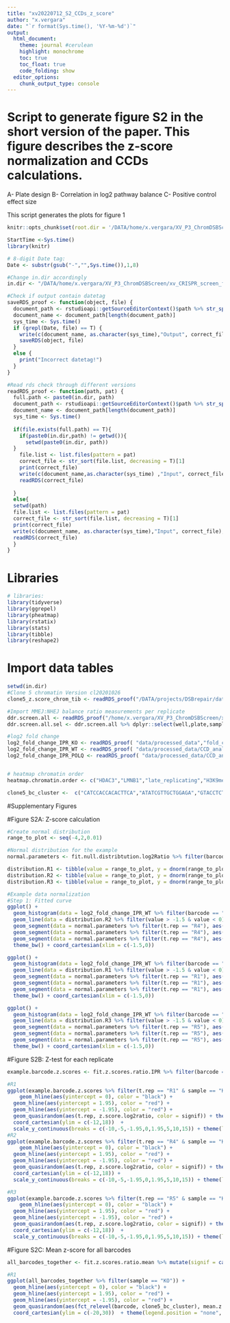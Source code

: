 ```yaml
---
title: "xv20220712_S2_CCDs_z_score"
author: "x.vergara"
date: "`r format(Sys.time(), '%Y-%m-%d')`"
output:
  html_document:
    theme: journal #cerulean
    highlight: monochrome
    toc: true
    toc_float: true
    code_folding: show
  editor_options:
    chunk_output_type: console
---
```

# Script to generate figure S2 in the short version of the paper. This figure describes the z-score normalization and CCDs calculations. 
A- Plate design
B- Correlation in log2 pathway balance
C- Positive control effect size


This script generates the plots for figure 1

```r
knitr::opts_chunk$set(root.dir = '/DATA/home/x.vergara/XV_P3_ChromDSBScreen/xv_CRISPR_screen_figures/rmarkdown/xv20210920_paper_scripts/short_version/knit_html/')

StartTime <-Sys.time()
library(knitr)

# 8-digit Date tag:
Date <- substr(gsub("-","",Sys.time()),1,8)

#Change in.dir accordingly
in.dir <- "/DATA/home/x.vergara/XV_P3_ChromDSBScreen/xv_CRISPR_screen_figures/"

#Check if output contain datetag
saveRDS_proof <- function(object, file) {
  document_path <- rstudioapi::getSourceEditorContext()$path %>% str_split(pattern = "/") %>% unlist()
  document_name <- document_path[length(document_path)]
  sys_time <- Sys.time()
  if (grepl(Date, file) == T) {
    write(c(document_name, as.character(sys_time),"Output", correct_file), file = paste0(in.dir,"log"), ncolumns = 4, sep = "\t", append = T)
    saveRDS(object, file)
  }
  else {
    print("Incorrect datetag!")
  }
}

#Read rds check through different versions
readRDS_proof <- function(path, pat) {
  full.path <- paste0(in.dir, path)
  document_path <- rstudioapi::getSourceEditorContext()$path %>% str_split(pattern = "/") %>% unlist()
  document_name <- document_path[length(document_path)]
  sys_time <- Sys.time()
  
  if(file.exists(full.path) == T){
    if(paste0(in.dir,path) != getwd()){
      setwd(paste0(in.dir, path))
  }
    file.list <- list.files(pattern = pat)
    correct_file <- str_sort(file.list, decreasing = T)[1]
    print(correct_file)
    write(c(document_name,as.character(sys_time) ,"Input", correct_file), file = paste0(in.dir,"log"), ncolumns = 4, sep = "\t", append = T)
    readRDS(correct_file)
    
  }
  else{
  setwd(path)
  file.list <- list.files(pattern = pat)
  correct_file <- str_sort(file.list, decreasing = T)[1]
  print(correct_file)
  write(c(document_name, as.character(sys_time),"Input", correct_file),file = paste0(in.dir,"log"), ncolumns = 4, sep = "\t", append = T)
  readRDS(correct_file)
  }
}
```


# Libraries
```r
# libraries:
library(tidyverse)
library(ggrepel)
library(pheatmap)
library(rstatix)
library(stats)
library(tibble)
library(reshape2)
```



# Import data tables
```r
setwd(in.dir)
#Clone 5 chromatin Version cl20201026
clone5_z.score_chrom_tib <- readRDS_proof("/DATA/projects/DSBrepair/data/R","ChIP_zscore_selection")

#Import MMEJ:NHEJ balance ratio measurements per replicate
ddr.screen.all <- readRDS_proof("/home/x.vergara/XV_P3_ChromDSBScreen/xv20201204_agm_ddr_screen/data","screen_ddr_all_computations")
ddr.screen.all.sel <- ddr.screen.all %>% dplyr::select(well,plate,sample,gene,barcode,NHEJMMEJratio,MMEJscore, b.rep = bio.rep,t.rep = FinRep, freqCut) %>% mutate(MMEJNHEJratio = 1/NHEJMMEJratio, library = "DNA_repair")

#log2 fold change
log2_fold_change_IPR_KO <- readRDS_proof( "data/processed_data","fold_change_ratio_KO")
log2_fold_change_IPR_WT <- readRDS_proof( "data/processed_data/CCD_analysis","fold_change_ratio_WT")
log2_fold_change_IPR_POLQ <- readRDS_proof( "data/processed_data/CCD_analysis","fold_change_ratio_POLQ")


# heatmap chromatin order
heatmap.chromatin.order <- c("HDAC3","LMNB1","late_replicating","H3K9me2","H3K9me3","HDAC1","EZH2","H3K27me3","CTCF","SMC3","m5C","HDAC2","POL2","POL2AS2","H3K36me3","TTseq","Dam","H3K79me2","H2AFZ","DNAse","H3K4me3","H4K5acK8ac","H3K4me1","H3K27ac","H3K4me2")

clone5_bc_cluster <-  c("CATCCACCACACTTCA","ATATCGTTGCTGGAGA","GTACCTCTCGATAGTG","TCTTTTGAGGAGCTGA","CATTTCTGATCAATAA","TGGCCAATATTTGTCT","ACTGTCGAGTTGTCCG","GAGCGCGTCACCGGGT","GCGCACCCTTTAATTG","ACCCCTAAAGGCGCTG","CGGCCTGAAGGTCAGG","AGAAAATAATATGACG","TTGAACGCGGGCTCGG","CCGGGGACGTATGCAC","GCTAACATCACGAATC","ATACTATATTTAACGG","TATGGCTGTCGGGTAG","AGGGCGTAAAATATTT","TGTCCCTTAGTACTTT")
```

#Supplementary Figures

#Figure S2A: Z-score calculation
```r
#Create normal distribution
range_to_plot <- seq(-4,2,0.01)

#Normal distribution for the example
normal.parameters <- fit.null.distribtution.log2Ratio %>% filter(barcode == "CATTTCTGATCAATAA")

distribution.R1 <- tibble(value = range_to_plot, y = dnorm(range_to_plot, mean = normal.parameters$wt.log2ratio[1], sd = normal.parameters$sd.wt.log2ratio[1]))
distribution.R2 <- tibble(value = range_to_plot, y = dnorm(range_to_plot, mean = normal.parameters$wt.log2ratio[2], sd = normal.parameters$sd.wt.log2ratio[2]))
distribution.R3 <- tibble(value = range_to_plot, y = dnorm(range_to_plot, mean = normal.parameters$wt.log2ratio[3], sd = normal.parameters$sd.wt.log2ratio[3]))

#Example data normalization 
#Step 1: Fitted curve
ggplot() + 
  geom_histogram(data = log2_fold_change_IPR_WT %>% filter(barcode == "CATTTCTGATCAATAA" & t.rep == "R4"), aes(log2ratio), fill = "grey80") + 
  geom_line(data = distribution.R2 %>% filter(value > -1.5 & value < 0), aes(value,2*y), color = "black", size = 1) + 
  geom_segment(data = normal.parameters %>% filter(t.rep == "R4"), aes(x = wt.log2ratio + 1.95*sd.wt.log2ratio, y = 0, xend = wt.log2ratio + 1.95*sd.wt.log2ratio, yend = 6), color = "red")  + 
  geom_segment(data = normal.parameters %>% filter(t.rep == "R4"), aes(x = wt.log2ratio - 1.95*sd.wt.log2ratio, y = 0, xend = wt.log2ratio - 1.95*sd.wt.log2ratio, yend = 6), color = "red") +
  geom_segment(data = normal.parameters %>% filter(t.rep == "R4"), aes(x = wt.log2ratio, y = 0, xend = wt.log2ratio, yend = 7), color = "black", size = 1) +
  theme_bw() + coord_cartesian(xlim = c(-1.5,0))

ggplot() + 
  geom_histogram(data = log2_fold_change_IPR_WT %>% filter(barcode == "CATTTCTGATCAATAA" & t.rep == "R1"), aes(log2ratio), fill = "grey80") + 
  geom_line(data = distribution.R1 %>% filter(value > -1.5 & value < 0), aes(value,2*y), color = "black", size = 1) + 
  geom_segment(data = normal.parameters %>% filter(t.rep == "R1"), aes(x = wt.log2ratio + 1.95*sd.wt.log2ratio, y = 0, xend = wt.log2ratio + 1.95*sd.wt.log2ratio, yend = 6), color = "red")  + 
  geom_segment(data = normal.parameters %>% filter(t.rep == "R1"), aes(x = wt.log2ratio - 1.95*sd.wt.log2ratio, y = 0, xend = wt.log2ratio - 1.95*sd.wt.log2ratio, yend = 6), color = "red") +
  geom_segment(data = normal.parameters %>% filter(t.rep == "R1"), aes(x = wt.log2ratio, y = 0, xend = wt.log2ratio, yend = 7), color = "black", size = 1) +
  theme_bw() + coord_cartesian(xlim = c(-1.5,0))

ggplot() + 
  geom_histogram(data = log2_fold_change_IPR_WT %>% filter(barcode == "CATTTCTGATCAATAA" & t.rep == "R5"), aes(log2ratio), fill = "grey80") + 
  geom_line(data = distribution.R3 %>% filter(value > -1.5 & value < 0), aes(value,2*y), color = "black", size = 1) + 
  geom_segment(data = normal.parameters %>% filter(t.rep == "R5"), aes(x = wt.log2ratio + 1.95*sd.wt.log2ratio, y = 0, xend = wt.log2ratio + 1.95*sd.wt.log2ratio, yend = 6), color = "red")  + 
  geom_segment(data = normal.parameters %>% filter(t.rep == "R5"), aes(x = wt.log2ratio - 1.95*sd.wt.log2ratio, y = 0, xend = wt.log2ratio - 1.95*sd.wt.log2ratio, yend = 6), color = "red") +
  geom_segment(data = normal.parameters %>% filter(t.rep == "R5"), aes(x = wt.log2ratio, y = 0, xend = wt.log2ratio, yend = 7), color = "black", size = 1) +
  theme_bw() + coord_cartesian(xlim = c(-1.5,0))


```


#Figure S2B: Z-test for each replicate
```r
example.barcode.z.scores <- fit.z.scores.ratio.IPR %>% filter(barcode == "CATTTCTGATCAATAA") %>% mutate(signif = case_when(z.score.log2ratio > 1.95 ~ "NHEJ", z.score.log2ratio < -1.95 ~ "MMEJ", T ~ "none"))

#R1
ggplot(example.barcode.z.scores %>% filter(t.rep == "R1" & sample == "KO")) +
    geom_hline(aes(yintercept = 0), color = "black") +
  geom_hline(aes(yintercept = 1.95), color = "red") +
  geom_hline(aes(yintercept = -1.95), color = "red") +
  geom_quasirandom(aes(t.rep, z.score.log2ratio, color = signif)) + theme_bw() + scale_color_manual(values = c("#8c510a","#01665e","black")) +
  coord_cartesian(ylim = c(-12,18))  +
  scale_y_continuous(breaks = c(-10,-5,-1.95,0,1.95,5,10,15)) + theme(legend.position = "none")
#R2
ggplot(example.barcode.z.scores %>% filter(t.rep == "R4" & sample == "KO")) +
    geom_hline(aes(yintercept = 0), color = "black") +
  geom_hline(aes(yintercept = 1.95), color = "red") +
  geom_hline(aes(yintercept = -1.95), color = "red") +
  geom_quasirandom(aes(t.rep, z.score.log2ratio, color = signif)) + theme_bw() + scale_color_manual(values = c("#8c510a","#01665e","black")) +
  coord_cartesian(ylim = c(-12,18)) +
  scale_y_continuous(breaks = c(-10,-5,-1.95,0,1.95,5,10,15)) + theme(legend.position = "none")

#R3
ggplot(example.barcode.z.scores %>% filter(t.rep == "R5" & sample == "KO")) +
    geom_hline(aes(yintercept = 0), color = "black") +
  geom_hline(aes(yintercept = 1.95), color = "red") +
  geom_hline(aes(yintercept = -1.95), color = "red") +
  geom_quasirandom(aes(t.rep, z.score.log2ratio, color = signif)) + theme_bw() + scale_color_manual(values = c("#8c510a","#01665e","black")) +
  coord_cartesian(ylim = c(-12,18))  +
  scale_y_continuous(breaks = c(-10,-5,-1.95,0,1.95,5,10,15)) + theme(legend.position = "none")

```

#Figure S2C: Mean z-score for all barcodes
```r
all_barcodes_together <- fit.z.scores.ratio.mean %>% mutate(signif = case_when(mean.z.score.IPR > 1.95 ~ "NHEJ", mean.z.score.IPR < -1.95 ~ "MMEJ", T ~ "none"))

#R1
ggplot(all_barcodes_together %>% filter(sample == "KO")) +
  geom_hline(aes(yintercept = 0), color = "black") +
  geom_hline(aes(yintercept = 1.95), color = "red") +
  geom_hline(aes(yintercept = -1.95), color = "red") +
  geom_quasirandom(aes(fct_relevel(barcode, clone5_bc_cluster), mean.z.score.IPR, color = signif)) + theme_bw() + scale_color_manual(values = c("#8c510a","#01665e","black")) +
  coord_cartesian(ylim = c(-20,30))  + theme(legend.position = "none", axis.text.x = element_text(angle = 90)) 


```
